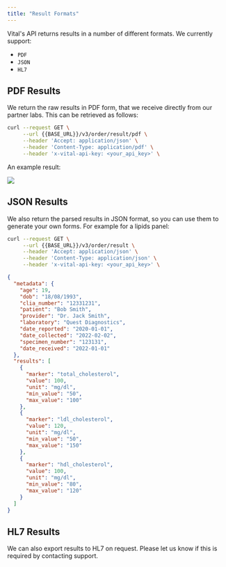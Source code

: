 ```yaml
---
title: "Result Formats"
---
```


Vital's API returns results in a number of different formats. We currently support:

- `PDF`
- `JSON`
- `HL7`

## PDF Results

We return the raw results in PDF form, that we receive directly from our partner labs. This can be retrieved as follows:

```bash Get order results PDF
curl --request GET \
     --url {{BASE_URL}}/v3/order/result/pdf \
     --header 'Accept: application/json' \
     --header 'Content-Type: application/pdf' \
     --header 'x-vital-api-key: <your_api_key>' \
```

An example result:

<img src="../../img/test_result.jpg" className="w-2/3 h-2/3" />

## JSON Results

We also return the parsed results in JSON format, so you can use them to generate your own forms.
For example for a lipids panel:

```bash Get order json results
curl --request GET \
     --url {{BASE_URL}}/v3/order/result \
     --header 'Accept: application/json' \
     --header 'Content-Type: application/json' \
     --header 'x-vital-api-key: <your_api_key>' \
```

```json Response - Order result
{
  "metadata": {
    "age": 19,
    "dob": "18/08/1993",
    "clia_number": "12331231",
    "patient": "Bob Smith",
    "provider": "Dr. Jack Smith",
    "laboratory": "Quest Diagnostics",
    "date_reported": "2020-01-01",
    "date_collected": "2022-02-02",
    "specimen_number": "123131",
    "date_received": "2022-01-01"
  },
  "results": [
    {
      "marker": "total_cholesterol",
      "value": 100,
      "unit": "mg/dl",
      "min_value": "50",
      "max_value": "100"
    },
    {
      "marker": "ldl_cholesterol",
      "value": 120,
      "unit": "mg/dl",
      "min_value": "50",
      "max_value": "150"
    },
    {
      "marker": "hdl_cholesterol",
      "value": 100,
      "unit": "mg/dl",
      "min_value": "80",
      "max_value": "120"
    }
  ]
}
```

## HL7 Results

We can also export results to HL7 on request. Please let us know if this is required by contacting support.
